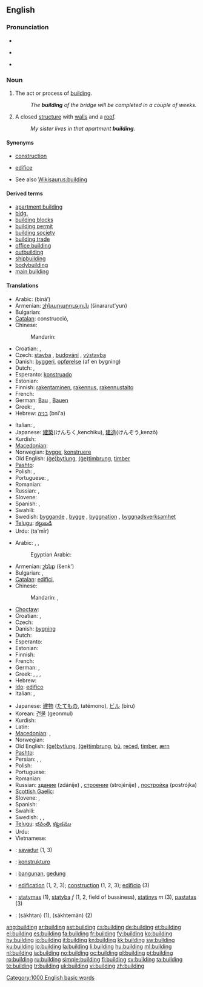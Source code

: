 ==English==
{{wikipedia}}

===Pronunciation===
* {{audio|en-us-building.ogg|Audio (US)}}
* {{audio|En-uk-building.ogg|Audio (UK)}}
*: {{rhymes|ɪldɪŋ}}
* {{hyphenation|build|ing}}

===Noun===
{{en-noun}}

# {{uncountable}} The act or process of [[build]]ing.
#: ''The '''building''' of the bridge will be completed in a couple of weeks.''
# A closed [[structure]] with [[wall]]s and a [[roof]].
#: ''My sister lives in that apartment '''building'''.''

====Synonyms====
* {{sense|act or process of building}} [[construction]]
* {{sense|closed structure with walls and a roof}} [[edifice]]
* See also [[Wikisaurus:building]]

====Derived terms====
* [[apartment building]]
* [[bldg.]]
* [[building blocks]]
* [[building permit]]
* [[building society]]
* [[building trade]]
* [[office building]]
* [[outbuilding]]
* [[shipbuilding]]
* [[bodybuilding]]
* [[main building]]

====Translations====
{{trans-top|act or process of building}}
* Arabic: {{Arab|[[بناء]]}} (bināʼ) {{f}}
* Armenian: [[շինարարություն]] (šinararut'yun)
* Bulgarian: {{t|bg|строителство|n}}
* [[Catalan]]: construcció, {{f}}
* Chinese:
*: Mandarin: {{zh-tsp|建設|建设|[[jiàn]][[shè]]}}
* Croatian: {{t-|hr|gradnja|f|alt=grádnja}}, {{t-|hr|izgradnja|f|alt=izgrádnja}}
* Czech: [[stavba]] {{f}}, [[budování]] {{n}}, [[výstavba]] {{f}}
* Danish: [[byggeri]], [[opførelse]] (af en bygning)
* Dutch: {{t+|nl|bouwen|n}}, {{t+|nl|bouw|m}}
* Esperanto: [[konstruado]]
* Estonian: {{t|et|ehitama}}
* Finnish: [[rakentaminen]], [[rakennus]], [[rakennustaito]]
* French: {{t+|fr|construction|f}}
* German: [[Bau]] {{m}}, [[Bauen]] {{n}}
* Greek: {{t+|el|δόμηση|f}}, {{t+|el|οικοδόμηση|f}}
* Hebrew: [[בניה]] (bni'a) {{f}}
{{trans-mid}}
* Italian: {{t+|it|costruzione|f}}, {{t-|it|edificazione|f}}
* Japanese: [[建築]](けんちく,kenchiku), [[建造]](けんぞう,kenzō)
* Kurdish: {{ku-Arab|[[بیناکردن]]}}
* [[Macedonian]]: {{t|mk|изградба|f|tr=ízgradba}}
* Norwegian: [[bygge]], [[konstruere]]
* Old English: [[bytlung|(ġe)bytlung]], [[timbrung|(ġe)timbrung]], [[timber]]
* [[Pashto]]: {{t-|ps|جوړول|tr=ǰorrawəl|sc=ps-Arab|xs=Pashto}} {{m|p}}
* Polish: {{t+|pl|budować|n|alt=budowanie}}, {{t+|pl|budowa|f}}
* Portuguese: {{t+|pt|construção|f}}, {{t+|pt|edificação|f}}
* Romanian: {{t-|ro|clădire|f}}
* Russian: {{t+|ru|строительство|n|tr=stroítel’stvo}}, {{t+|ru|постройка|f|tr=postrójka}}
* Slovene: {{t-|sl|gradnja|f}}
* Spanish: {{t-|es|edificación|f}}, {{t+|es|construcción|f}}
* Swahili: {{t|sw|jenga|xs=Swahili}}
* Swedish: [[byggande]] {{n}}, [[bygge]] {{n}}, [[byggnation]] {{c}}, [[byggnadsverksamhet]] {{c}}
* [[Telugu]]: [[కట్టుబడి]]
* Urdu: {{ur-Arab|[[تعمیر]]}} (ta'mīr) {{f}}
{{trans-bottom}}

{{trans-top|closed structure with walls and a roof}}
* Arabic: {{t-|ar|مبنى|m|alt=مَبنى|tr=mabnaa}}, {{t|ar|بناء|m|tr=binaa'}}, {{t+|ar|دار|f|tr=daar}}
*: Egyptian Arabic: {{rfc-tbot}}{{tø|arz|عمارة|f|tr={{LR|sc=Arab|xs=Egyptian Arabic}}3imaara(t)|sc=Arab}}
* Armenian: [[շենք]] (šenk')
* Bulgarian: {{t+|bg|здание|n}},  {{t|bg|постройка|f}}
* [[Catalan]]: [[edifici]], {{m}}
* Chinese:
*: Mandarin: {{zh-tsp|建築|建筑|[[jiàn]][[zhù]]}}, {{zh-tsp|建築物|建筑物|[[jiàn]][[zhù]][[wù]]}}
* [[Choctaw]]: {{tø|cho|chuka}}
* Croatian: {{t+|hr|zgrada|f|alt=zgrȁda}}, {{t|hr|zdanje|n|alt=zdánje}}
* Czech: {{t-|cs|budova|f}}
* Danish: [[bygning]]
* Dutch: {{t+|nl|gebouw|n}}
* Esperanto: {{t-|eo|konstruaĵo|xs=Esperanto}}
* Estonian: {{t-|et|hoone}}
* Finnish: {{t+|fi|rakennus}}
* French: {{t+|fr|bâtiment|m}}
* German: {{t+|de|Gebäude|n}}, {{t+|de|Bau|m}}
* Greek: {{t+|el|κτίριο|n}}, {{t+|el|κτίσμα|n}}, {{t+|el|οικοδομή|f}}, {{t+|el|οικοδόμημα|n}}
* Hebrew: {{t+|he|בניין|m|tr=binyan}}
* [[Ido]]: [[edifico]]
* Italian: {{t+|it|edificio|m}}, {{t+|it|palazzo|m}}
{{trans-mid}}
* Japanese: [[建物]] ([[たてもの]], tatémono), [[ビル]] (biru)
* Korean: [[건물]] (geonmul)
* Kurdish: {{t+|ku|بینا|sc=ku-Arab}}
* Latin: {{t+|la|aedificium|n}}
* [[Macedonian]]: {{t-|mk|зграда|f|tr=zgráda}},  {{t-|mk|здание|n|tr=zdánie}}
* Norwegian: {{t+|no|bygning}}
* Old English: [[bytlung|(ġe)bytlung]], [[timbrung|(ġe)timbrung]], [[bu|bū]], [[reced|reċed]], [[timber]], [[ærn]]
* [[Pashto]]: {{t+|ps|ماڼۍ|f|tr=mānnəi|sc=ps-Arab|xs=Pashto}}
* Persian: {{t+|fa|ساختمان|xs=Persian}},  {{t-|fa|بنا|xs=Persian}},  {{t+|fa|عمارت|xs=Persian}}
* Polish: {{t+|pl|budynek|m}}
* Portuguese: {{t+|pt|edifício|m}}
* Romanian: {{t-|ro|clădire|f}}
* Russian: [[здание]] (zdánije) {{n}}, [[строение]] (strojénije) {{n}}, [[постройка]] (postrójka) {{f}}
* [[Scottish Gaelic]]: {{t-|gd|togalach|m|xs=Scottish Gaelic}}
* Slovene: {{t+|sl|zgradba|f}},  {{t+|sl|stavba|f}}
* Spanish: {{t+|es|edificio|m}}
* Swahili: {{t+|sw|jengo|xs=Swahili}}
* Swedish: {{t-|sv|bygge|n}}, {{t+|sv|byggnad|c}}, {{t+|sv|hus|n}}
* [[Telugu]]: [[భవంతి]], [[కట్టడము]]
* Urdu: {{t-|ur|عمارت|f|tr='imārat|xs=Urdu}}
* Vietnamese: {{t+|vi|toà nhà|xs=Vietnamese}}
{{trans-bottom}}

{{checktrans-top}}
* {{ttbc|Breton}}: [[savadur]] {{m}} (1, 3)
* {{ttbc|Ido}}: [[konstrukturo]]
* {{ttbc|Indonesian}}: [[bangun|bangunan]], [[gedung]]
* {{ttbc|Interlingua}}: [[edification]] (1, 2, 3); [[construction]] (1, 2, 3); [[edificio]] (3)
* {{ttbc|Lithuanian}}: [[statymas]] {{m}} (1), [[statyba]] ''f'' (1, 2, field of bussiness), [[statinys]] ''m'' (3), [[pastatas]] {{m}} (3)
* {{ttbc|Persian}}: {{fa-Arab|[[ساختن]]}} (sākhtan) (1), {{fa-Arab|[[ساختمان]]}} (sākhtemān) (2)
{{trans-bottom}}

[[Category:1000 English basic words]]

[[ang:building]]
[[ar:building]]
[[ast:building]]
[[cs:building]]
[[de:building]]
[[et:building]]
[[el:building]]
[[es:building]]
[[fa:building]]
[[fr:building]]
[[fy:building]]
[[ko:building]]
[[hy:building]]
[[io:building]]
[[it:building]]
[[kn:building]]
[[kk:building]]
[[sw:building]]
[[ku:building]]
[[lo:building]]
[[la:building]]
[[li:building]]
[[hu:building]]
[[ml:building]]
[[nl:building]]
[[ja:building]]
[[no:building]]
[[oc:building]]
[[pl:building]]
[[pt:building]]
[[ro:building]]
[[ru:building]]
[[simple:building]]
[[fi:building]]
[[sv:building]]
[[ta:building]]
[[te:building]]
[[tr:building]]
[[uk:building]]
[[vi:building]]
[[zh:building]]